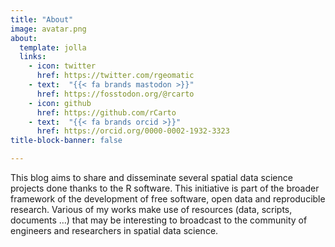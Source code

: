```yaml
---
title: "About"
image: avatar.png
about:
  template: jolla
  links:
    - icon: twitter
      href: https://twitter.com/rgeomatic
    - text:  "{{< fa brands mastodon >}}"
      href: https://fosstodon.org/@rcarto
    - icon: github
      href: https://github.com/rCarto
    - text:  "{{< fa brands orcid >}}"
      href: https://orcid.org/0000-0002-1932-3323
title-block-banner: false

---
```



This blog aims to share and disseminate several spatial data science projects done thanks to the R software. This initiative is part of the broader framework of the development of free software, open data and reproducible research. Various of my works make use of resources (data, scripts, documents …) that may be interesting to broadcast to the community of engineers and researchers in spatial data science.
